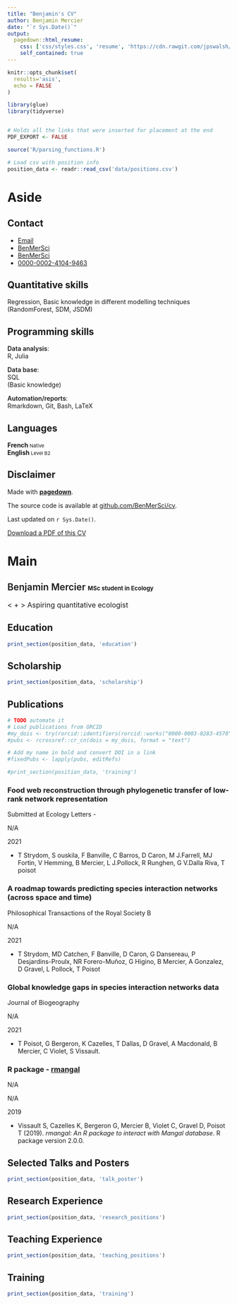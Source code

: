 ```yaml
---
title: "Benjamin's CV"
author: Benjamin Mercier
date: "`r Sys.Date()`"
output:
  pagedown::html_resume:
    css: ['css/styles.css', 'resume', 'https://cdn.rawgit.com/jpswalsh/academicons/master/css/academicons.min.css']
    self_contained: true
---
```


```r
knitr::opts_chunk$set(
  results='asis',
  echo = FALSE
)

library(glue)
library(tidyverse)


# Holds all the links that were inserted for placement at the end
PDF_EXPORT <- FALSE

source('R/parsing_functions.R')

# Load csv with position info
position_data <- readr::read_csv('data/positions.csv')
```


Aside
================================================================================

Contact {#contact}
--------------------------------------------------------------------------------
- <i class="fa fa-envelope"></i> <a href="mailto:benjamin.b.mercier@usherbrooke.ca">Email</a>
- <i class="fa fa-twitter"></i> [BenMerSci](https://twitter.com/BenMerSci)
- <i class="fa fa-github"></i> [BenMerSci](https://github.com/BenMerSci)
- <i class="ai ai-orcid"></i> [0000-0002-4104-9463](https://orcid.org/0000-0002-4104-9463)


Quantitative skills
------------------------------------

Regression, Basic knowledge in different modelling techniques (RandomForest, SDM, JSDM)


Programming skills
------------------------------------

<span style="font-weight:600;">Data analysis</span>: <br>R, Julia<br>

<span style="font-weight:600;">Data base</span>: <br>SQL <br>(Basic knowledge)<br>

<span style="font-weight:600;">Automation/reports</span>: <br>Rmarkdown, Git, Bash, LaTeX<br> 


Languages
------------------------------------

**French**<span style="font-size:11px;"> Native</span><br>
**English**<span style="font-size:11px;"> Level B2</span><br>


Disclaimer {#disclaimer}
--------------------------------------------------------------------------------

Made with [**pagedown**](https://github.com/rstudio/pagedown).

The source code is available at [github.com/BenMerSci/cv](https://github.com/BenMerSci/cv).

Last updated on `r Sys.Date()`.

[<i class='fas fa-download'></i> Download a PDF of this CV](https://BenMerSci.github.io/cv/BenMerSci.pdf)


Main
================================================================================

 <span style="font-weight:600">Benjamin Mercier</span> <span style="font-size: 13px;">MSc student in Ecology</span>{#title}
--------------------------------------------------------------------------------


<span style="font-size: 1rem;">< <i class="fa fa-bar-chart"></i> + <i class="fa fa-laptop"></i> > Aspiring quantitative ecologist </span>


Education {data-icon=graduation-cap data-concise=true}
--------------------------------------------------------------------------------

```r
print_section(position_data, 'education')
```


Scholarship {data-icon=certificate}
--------------------------------------------------------------------------------

```r
print_section(position_data, 'scholarship')
```

Publications {data-icon=book}
--------------------------------------------------------------------------------

```r
# TODO automate it
# Load publications from ORCID
#my_dois <- try(rorcid::identifiers(rorcid::works("0000-0003-0283-4570")))
#pubs <- rcrossref::cr_cn(dois = my_dois, format = "text")

# Add my name in bold and convert DOI in a link
#fixedPubs <- lapply(pubs, editRefs)

#print_section(position_data, 'training')
```

### Food web reconstruction through phylogenetic transfer of low-rank network representation

Submitted at Ecology Letters - <a href="https://ecoevorxiv.org/y7sdz/"><i class="ai ai-doi"></i></a>

N/A

2021

- T Strydom, S ouskila, F Banville, C Barros, D Caron, M J.Farrell, MJ Fortin, V Hemming, B Mercier, L J.Pollock, R Runghen, G V.Dalla Riva, T poisot

### A roadmap towards predicting species interaction networks (across space and time)

Philosophical Transactions of the Royal Society B <a href="https://doi.org/10.1098/rstb.2021.0063"><i class="ai ai-doi"></i></a>

N/A

2021

- T Strydom, MD Catchen, F Banville, D Caron, G Dansereau, P Desjardins-Proulx, NR Forero-Muñoz, G Higino, B Mercier, A Gonzalez, D Gravel, L Pollock, T Poisot

### Global knowledge gaps in species interaction networks data

Journal of Biogeography <a href="https://doi.org/10.1111/jbi.14127"><i class="ai ai-doi"></i></a>

N/A

2021

- T Poisot, G Bergeron, K Cazelles, T Dallas, D Gravel, A Macdonald, B Mercier, C Violet, S Vissault.

### R package - [rmangal](https://docs.ropensci.org/rmangal/)

N/A

N/A

2019

- Vissault S, Cazelles K, Bergeron G, Mercier B, Violet C, Gravel D,
Poisot T (2019). _rmangal: An R package to interact with Mangal
database_. R package version 2.0.0.

Selected Talks and Posters {data-icon=chalkboard-teacher}
--------------------------------------------------------------------------------

```r
print_section(position_data, 'talk_poster')
```

Research Experience {data-icon=laptop}
--------------------------------------------------------------------------------

```r
print_section(position_data, 'research_positions')
```

Teaching Experience {data-icon=chalkboard-teacher}
--------------------------------------------------------------------------------

```r
print_section(position_data, 'teaching_positions')
```

Training {data-icon=certificate}
--------------------------------------------------------------------------------

```r
print_section(position_data, 'training')
```
